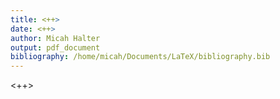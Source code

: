 ```yaml
---
title: <++>
date: <++>
author: Micah Halter
output: pdf_document
bibliography: /home/micah/Documents/LaTeX/bibliography.bib
---
```


<++>
